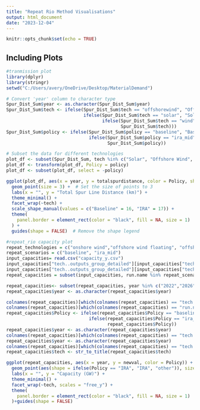 ```yaml
---
title: "Repeat Rio Method Visualisations"
output: html_document
date: "2023-12-04"
---
```


```r
knitr::opts_chunk$set(echo = TRUE)
```


## Including Plots


```r
#tranmission plot
library(dplyr)
library(stringr)
setwd("C:/Users/avery/OneDrive/Desktop/MaterialDemand")

# Convert 'year' column to character type
Spur_Dist_Sum$year <- as.character(Spur_Dist_Sum$year)
Spur_Dist_Sum$tech <- ifelse(Spur_Dist_Sum$tech == "offshorewind", "Offshore Wind",
                             ifelse(Spur_Dist_Sum$tech == "solar", "Solar",
                                    ifelse(Spur_Dist_Sum$tech == "wind", "Onshore Wind",
                                           Spur_Dist_Sum$tech)))
Spur_Dist_Sum$policy <- ifelse(Spur_Dist_Sum$policy == "baseline", "Baseline",
                               ifelse(Spur_Dist_Sum$policy == "ira_mid", "IRA",
                                      Spur_Dist_Sum$policy))

# Subset the data for different technologies
plot_df <- subset(Spur_Dist_Sum, tech %in% c("Solar", "Offshore Wind", "Onshore Wind"))
plot_df <- transform(plot_df, Policy = policy)
plot_df <- subset(plot_df, select = -policy)

ggplot(plot_df, aes(x = year, y = totalspurdistance, color = Policy, shape = ifelse(Policy == "IRA", "IRA", "Baseline"))) +
  geom_point(size = 3) +  # Set the size of points to 3
  labs(x = "", y = "Total Spur Line Distance (km)") +
  theme_minimal() +
  facet_wrap(~tech) +
  scale_shape_manual(values = c("Baseline" = 16, "IRA" = 17)) +
  theme(
    panel.border = element_rect(color = "black", fill = NA, size = 1)
  ) +
  guides(shape = FALSE)  # Remove the shape legend


```

```r
#repeat_rio capacity plot
repeat_technologies = c("onshore wind","offshore wind floating", "offshore wind fixed")
repeat_scenarios = c("baseline", "ira_mid")
input_capacities= read.csv("capacity_y.csv")
input_capacities["tech..outputs_group_detailed"][input_capacities["tech..outputs_group_detailed"] == "offshore wind"] <- "Offshore wind fixed"
input_capacities["tech..outputs_group_detailed"][input_capacities["tech..outputs_group_detailed"] == "new nuclear"] <- "Nuclear New"
repeat_capacities = subset(input_capacities, run.name %in% repeat_scenarios & tech..outputs_group_detailed %in% repeat_technologies) %>% group_by(run.name,year,tech..outputs_group_detailed) %>% summarise(newval = sum(value))

repeat_capacities<- subset(repeat_capacities, year %in% c("2022","2026","2030","2035")) 
repeat_capacities$year <- as.character(repeat_capacities$year)

colnames(repeat_capacities)[which(colnames(repeat_capacities) == "tech..outputs_group_detailed")] <- "tech"
colnames(repeat_capacities)[which(colnames(repeat_capacities) == "run.name")] <- "Policy"
repeat_capacities$Policy <- ifelse(repeat_capacities$Policy == "baseline", "Baseline",
                               ifelse(repeat_capacities$Policy == "ira_mid", "IRA",
                                      repeat_capacities$Policy))
repeat_capacities$year <- as.character(repeat_capacities$year)
colnames(repeat_capacities)[which(colnames(repeat_capacities) == "tech..outputs_group_detailed")] <- "tech"
repeat_capacities$year <- as.character(repeat_capacities$year)
colnames(repeat_capacities)[which(colnames(repeat_capacities) == "tech..outputs_group_detailed")] <- "tech"
repeat_capacities$tech <- str_to_title(repeat_capacities$tech)

ggplot(repeat_capacities, aes(x = year, y = newval, color = Policy)) +
  geom_point(aes(shape = ifelse(Policy == "IRA", "IRA", "other")), size = 3) +
  labs(x = "", y = "Capacity (GW)") +
  theme_minimal() +
  facet_wrap(~tech, scales = "free_y") +
  theme(
    panel.border = element_rect(color = "black", fill = NA, size = 1)
  )+guides(shape = FALSE)  



```

